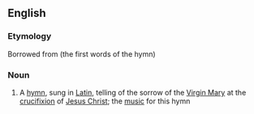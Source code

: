 ==English==

===Etymology===
Borrowed from {{bor|en|la|[[stabat]] [[mater]]||the mother was standing}} (the first words of the hymn)

===Noun===
{{wikipedia|Stabat Mater}}
{{en-noun}}

# {{lb|en|music}} A [[hymn]], sung in [[Latin]], telling of the sorrow of the [[Virgin Mary]] at the [[crucifixion]] of [[Jesus Christ]]; the [[music]] for this hymn